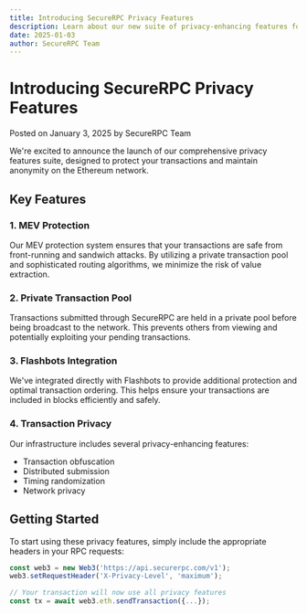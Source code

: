 ```yaml
---
title: Introducing SecureRPC Privacy Features
description: Learn about our new suite of privacy-enhancing features for Ethereum transactions
date: 2025-01-03
author: SecureRPC Team
---
```


# Introducing SecureRPC Privacy Features

Posted on January 3, 2025 by SecureRPC Team

We're excited to announce the launch of our comprehensive privacy features suite, designed to protect your transactions and maintain anonymity on the Ethereum network.

## Key Features

### 1. MEV Protection

Our MEV protection system ensures that your transactions are safe from front-running and sandwich attacks. By utilizing a private transaction pool and sophisticated routing algorithms, we minimize the risk of value extraction.

### 2. Private Transaction Pool

Transactions submitted through SecureRPC are held in a private pool before being broadcast to the network. This prevents others from viewing and potentially exploiting your pending transactions.

### 3. Flashbots Integration

We've integrated directly with Flashbots to provide additional protection and optimal transaction ordering. This helps ensure your transactions are included in blocks efficiently and safely.

### 4. Transaction Privacy

Our infrastructure includes several privacy-enhancing features:

- Transaction obfuscation
- Distributed submission
- Timing randomization
- Network privacy

## Getting Started

To start using these privacy features, simply include the appropriate headers in your RPC requests:

```javascript
const web3 = new Web3('https://api.securerpc.com/v1');
web3.setRequestHeader('X-Privacy-Level', 'maximum');

// Your transaction will now use all privacy features
const tx = await web3.eth.sendTransaction({...});


